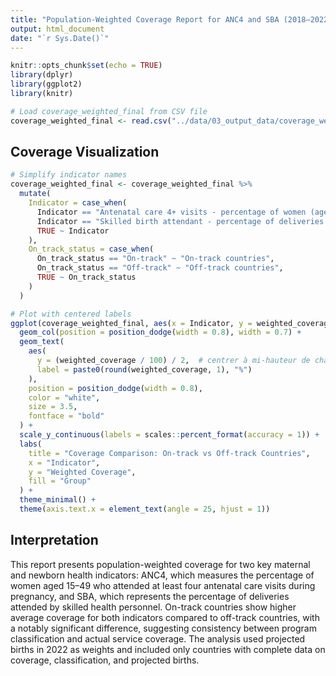 ```yaml
---
title: "Population-Weighted Coverage Report for ANC4 and SBA (2018–2022)"
output: html_document
date: "`r Sys.Date()`"
---
```


```r
knitr::opts_chunk$set(echo = TRUE)
library(dplyr)
library(ggplot2)
library(knitr)

# Load coverage_weighted_final from CSV file
coverage_weighted_final <- read.csv("../data/03_output_data/coverage_weighted_final.csv")
```

## Coverage Visualization

```r

# Simplify indicator names
coverage_weighted_final <- coverage_weighted_final %>%
  mutate(
    Indicator = case_when(
      Indicator == "Antenatal care 4+ visits - percentage of women (aged 15-49 years) attended at least four times during pregnancy by any provider" ~ "ANC4",
      Indicator == "Skilled birth attendant - percentage of deliveries attended by skilled health personnel" ~ "SBA",
      TRUE ~ Indicator
    ),
    On_track_status = case_when(
      On_track_status == "On-track" ~ "On-track countries",
      On_track_status == "Off-track" ~ "Off-track countries",
      TRUE ~ On_track_status
    )
  )

# Plot with centered labels
ggplot(coverage_weighted_final, aes(x = Indicator, y = weighted_coverage / 100, fill = On_track_status)) +
  geom_col(position = position_dodge(width = 0.8), width = 0.7) +
  geom_text(
    aes(
      y = (weighted_coverage / 100) / 2,  # centrer à mi-hauteur de chaque barre
      label = paste0(round(weighted_coverage, 1), "%")
    ),
    position = position_dodge(width = 0.8),
    color = "white",
    size = 3.5,
    fontface = "bold"
  ) +
  scale_y_continuous(labels = scales::percent_format(accuracy = 1)) +
  labs(
    title = "Coverage Comparison: On-track vs Off-track Countries",
    x = "Indicator",
    y = "Weighted Coverage",
    fill = "Group"
  ) +
  theme_minimal() +
  theme(axis.text.x = element_text(angle = 25, hjust = 1))


```

## Interpretation

This report presents population-weighted coverage for two key maternal and newborn health indicators: ANC4, which measures the percentage of women aged 15–49 who attended at least four antenatal care visits during pregnancy, and SBA, which represents the percentage of deliveries attended by skilled health personnel. On-track countries show higher average coverage for both indicators compared to off-track countries, with a notably significant difference, suggesting consistency between program classification and actual service coverage. The analysis used projected births in 2022 as weights and included only countries with complete data on coverage, classification, and projected births.
